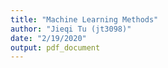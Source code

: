 ```yaml
---
title: "Machine Learning Methods"
author: "Jieqi Tu (jt3098)"
date: "2/19/2020"
output: pdf_document
---
```


